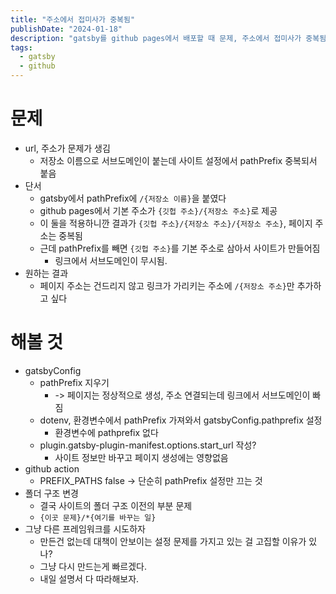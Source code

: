 ```yaml
---
title: "주소에서 접미사가 중복됨"
publishDate: "2024-01-18"
description: "gatsby를 github pages에서 배포할 때 문제, 주소에서 접미사가 중복됨, 해결책은 못 찾고 대신 차선책으로 astro로 옮기게 됨"
tags: 
  - gatsby
  - github
---
```



#  문제
- url, 주소가 문제가 생김
    - 저장소 이름으로 서브도메인이 붙는데 사이트 설정에서 pathPrefix 중복되서 붙음
- 단서
    - gatsby에서 pathPrefix에 `/{저장소 이름}`을 붙였다
    - github pages에서 기본 주소가 `{깃헙 주소}/{저장소 주소}`로 제공
    - 이 둘을 적용하니깐 결과가 `{깃헙 주소}/{저장소 주소}/{저장소 주소}`, 페이지 주소는 중복됨 
    - 근데 pathPrefix를 빼면 `{깃헙 주소}`를 기본 주소로 삼아서 사이트가 만들어짐
        - 링크에서 서브도메인이 무시됨.
- 원하는 결과
    - 페이지 주소는 건드리지 않고 링크가 가리키는 주소에 `/{저장소 주소}`만 추가하고 싶다
#  해볼 것
- gatsbyConfig
    - pathPrefix 지우기 
        - -> 페이지는 정상적으로 생성, 주소 연결되는데 링크에서 서브도메인이 빠짐
    - dotenv, 환경변수에서 pathPrefix 가져와서 gatsbyConfig.pathprefix 설정
        - 환경변수에 pathprefix 없다 
    - plugin.gatsby-plugin-manifest.options.start_url 작성?
        - 사이트 정보만 바꾸고 페이지 생성에는 영향없음
- github action
    - PREFIX_PATHS false -> 단순히 pathPrefix 설정만 끄는 것 
- 폴더 구조 변경
    - 결국 사이트의 폴더 구조 이전의 부분 문제 
    - `{이곳 문제}/*{여기를 바꾸는 일}`
- 그냥 다른 프레임워크를 시도하자
    - 만든건 없는데 대책이 안보이는 설정 문제를 가지고 있는 걸 고집할 이유가 있나?
    - 그냥 다시 만드는게 빠르겠다.
    - 내일 설명서 다 따라해보자.
